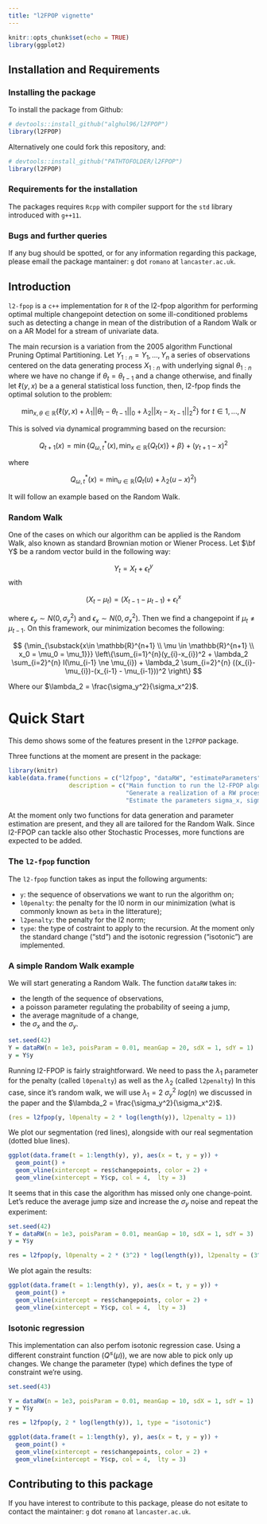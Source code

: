 ```yaml
---
title: "l2FPOP vignette"
---
```


```r
knitr::opts_chunk$set(echo = TRUE)
library(ggplot2)
```

## Installation and Requirements

### Installing the package

To install the package from Github: 

```r
# devtools::install_github("alghul96/l2FPOP")
library(l2FPOP)
```


Alternatively one could fork this repository, and: 

```r
# devtools::install_github("PATHTOFOLDER/l2FPOP")
library(l2FPOP)
```


### Requirements for the installation

The packages requires `Rcpp` with compiler support for the `std` library introduced with `g++11`.


### Bugs and further queries

If any bug should be spotted, or for any information regarding this package, please email the package mantainer: `g` dot `romano` at `lancaster.ac.uk`.

## Introduction

`l2-fpop` is a `c++` implementation for `R` of the l2-fpop algorithm for performing optimal multiple changepoint detection on some ill-conditioned problems such as detecting a change in mean of the distribution of a Random Walk or on a AR Model for a stream of univariate data.

The main recursion is a variation from the 2005 algorithm Functional Pruning Optimal Partitioning. Let $Y_{1:n} = {Y_1, \dots, Y_n}$ a series of observations centered on the data generating process $X_{1:n}$ with underlying signal $\theta_{1:n}$ where we have no change if $\theta_t = \theta_{t-1}$ and a change otherwise, and finally let $\ell(y, x)$ be a a general statistical loss function, then, l2-fpop finds the optimal solution to the problem:

$$
 \min_{x, \theta \in \mathbb{R}} \left\{  \ell(y, x) + \lambda_1 ||\theta_t - \theta_{t - 1}||_0 + \lambda_2 ||x_t - x_{t - 1}||_2^2 \right\} \ \text{for} \ t \in {1, ..., N}
$$

This is solved via dynamical programming based on the recursion:

$$
Q_{t+1}(x) = \min \left\lbrace Q^*_{\omega,t}(x),\,\min_{x \in \mathbb{R}}\{Q_{t}(x)\} + \beta \right\rbrace + (y_{t+1}-x)^2
$$

where

$$
Q^*_{\omega,t}(x) = \min_{u \in \mathbb{R}}\left(Q_{t}(u) + \lambda_2 (u-x)^2 \right)
$$

It will follow an example based on the Random Walk. 

### Random Walk

One of the cases on which our algorithm can be applied is the Random Walk, also known as standard Brownian motion or Wiener Process. Let $\bf Y$ be a random vector build in the following way:

$$
Y_t = X_t + \epsilon_t^y
$$
with

$$
(X_{t} - \mu_{t}) = (X_{t-1} - \mu_{t-1}) + \epsilon_{t}^x
$$

where $\epsilon_y \sim N(0, \sigma^2_y)$ and $\epsilon_x \sim N(0, \sigma^2_x)$. Then we find a changepoint if $\mu_t \neq \mu_{t-1}$. On this framework, our minimization becomes the following: 

$$
{\min_{\substack{x\in \mathbb{R}^{n+1} \\ \mu \in \mathbb{R}^{n+1} \\ x_0 = \mu_0 = \mu_1}}} 
 \left\{\sum_{i=1}^{n}(y_{i}-x_{i})^2 + \lambda_2 \sum_{i=2}^{n} I(\mu_{i-1} \ne \mu_{i}) + \lambda_2 \sum_{i=2}^{n} ((x_{i}-\mu_{i})-(x_{i-1} - \mu_{i-1}))^2 \right\}
$$

Where our $\lambda_2 = \frac{\sigma_y^2}{\sigma_x^2}$.

# Quick Start

This demo shows some of the features present in the `l2FPOP` package. 

Three functions at the moment are present in the package:

```r
library(knitr)
kable(data.frame(functions = c("l2fpop", "dataRW", "estimateParameters"), 
                 description = c("Main function to run the l2-FPOP algorithm on a sequence of observations",
                                 "Generate a realization of a RW process plus noise",
                                 "Estimate the parameters sigma_x, sigma_y of a RW")), format = "markdown")
```

At the moment only two functions for data generation and parameter estimation are present, and they all are tailored for the Random Walk. Since l2-FPOP can tackle also other Stochastic Processes, more functions are expected to be added.

### The `l2-fpop` function

The `l2-fpop` function takes as input the following arguments:

- `y`: the sequence of observations we want to run the algorithm on;
- `l0penalty`: the penalty for the l0 norm in our minimization (what is commonly known as `beta` in the litterature);
- `l2penalty`: the penalty for the l2 norm;
- `type`: the type of costraint to apply to the recursion. At the moment only the standard change ("std") and the isotonic regression ("isotonic") are implemented.

### A simple Random Walk example

We will start generating a Random Walk. The function `dataRW` takes in:

- the length of the sequence of observations,
- a poisson parameter regulating the probability of seeing a jump,
- the average magnitude of a change,
- the $\sigma_x$ and the $\sigma_y$.

```r
set.seed(42)
Y = dataRW(n = 1e3, poisParam = 0.01, meanGap = 20, sdX = 1, sdY = 1)
y = Y$y
```

Running l2-FPOP is fairly straightforward. We need to pass the $\lambda_1$ parameter for the penalty (called `l0penalty`) as well as the $\lambda_2$ (called `l2penalty`)
In this case, since it's random walk, we will use $\lambda_1 = 2 \ \sigma_y^2 \ log(n)$ we discussed in the paper and the $\lambda_2 = \frac{\sigma_y^2}{\sigma_x^2}$.

```r
(res = l2fpop(y, l0penalty = 2 * log(length(y)), l2penalty = 1))
```

We plot our segmentation (red lines), alongside with our real segmentation (dotted blue lines).

```r
ggplot(data.frame(t = 1:length(y), y), aes(x = t, y = y)) +
  geom_point() +
  geom_vline(xintercept = res$changepoints, color = 2) +
  geom_vline(xintercept = Y$cp, col = 4,  lty = 3)
```

It seems that in this case the algorithm has missed only one change-point. Let's reduce the average jump size and increase the $\sigma_y$ noise and repeat the experiment:

```r
set.seed(42)
Y = dataRW(n = 1e3, poisParam = 0.01, meanGap = 10, sdX = 1, sdY = 3)
y = Y$y

res = l2fpop(y, l0penalty = 2 * (3^2) * log(length(y)), l2penalty = (3^2) / 1)
```

We plot again the results:

```r
ggplot(data.frame(t = 1:length(y), y), aes(x = t, y = y)) +
  geom_point() +
  geom_vline(xintercept = res$changepoints, color = 2) +
  geom_vline(xintercept = Y$cp, col = 4,  lty = 3)
```

### Isotonic regression

This implementation can also perfom isotonic regression case. Using a different constraint function ($Q^{\leq}(\mu)$), we are now able to pick only up changes. We change the parameter (type) which defines the type of constraint we're using.

```r
set.seed(43)

Y = dataRW(n = 1e3, poisParam = 0.01, meanGap = 10, sdX = 1, sdY = 1)
y = Y$y

res = l2fpop(y, 2 * log(length(y)), 1, type = "isotonic")

ggplot(data.frame(t = 1:length(y), y), aes(x = t, y = y)) +
  geom_point() +
  geom_vline(xintercept = res$changepoints, color = 2) +
  geom_vline(xintercept = Y$cp, col = 4,  lty = 3)
```

## Contributing to this package

If you have interest to contribute to this package, please do not esitate to contact the maintainer:  `g` dot `romano` at `lancaster.ac.uk`.